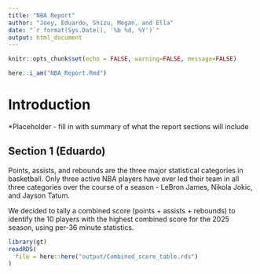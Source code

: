 ```yaml
---
title: "NBA Report"
author: "Joey, Eduardo, Shizu, Megan, and Ella"
date: "`r format(Sys.Date(), '%b %d, %Y')`"
output: html_document
---
```


```r

knitr::opts_chunk$set(echo = FALSE, warning=FALSE, message=FALSE)
```

```r

here::i_am("NBA_Report.Rmd")
```

# Introduction

*Placeholder - fill in with summary of what the report sections will include 



## Section 1 (Eduardo)

Points, assists, and rebounds are the three major statistical categories in basketball. Only three active NBA players have ever led their team in all three categories over the course of a season - LeBron James, Nikola Jokic, and Jayson Tatum.

We decided to tally a combined score (points + assists + rebounds) to identify the 10 players with the highest combined score for the 2025 season, using per-36 minute statistics. 

```r

library(gt)
readRDS(
  file = here::here("output/Combined_score_table.rds")
)

```
